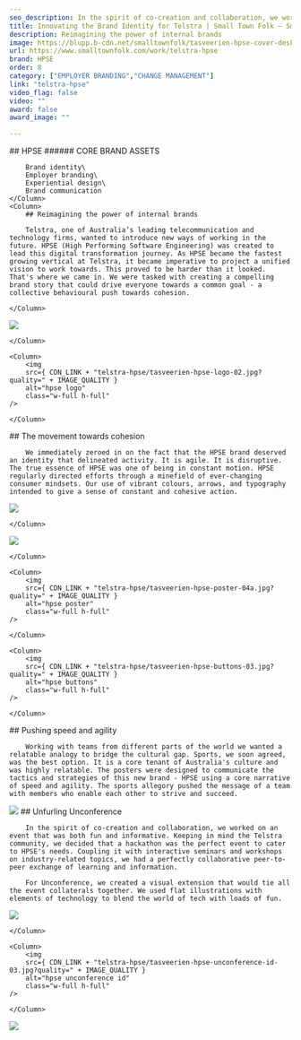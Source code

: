 ```yaml
---
seo_description: In the spirit of co-creation and collaboration, we worked on an event that was both fun and informative. Keeping in mind the Telstra community, we decided to have a hackathon coupled with interactive seminars and workshops.
title: Innovating the Brand Identity for Telstra | Small Town Folk — Small Town Folk
description: Reimagining the power of internal brands  
image: https://blupp.b-cdn.net/smalltownfolk/tasveerien-hpse-cover-desktop-07.jpg?quality=80
url: https://www.smalltownfolk.com/work/telstra-hpse
brand: HPSE   
order: 8
category: ["EMPLOYER BRANDING","CHANGE MANAGEMENT"]
link: "telstra-hpse"
video_flag: false
video: ""
award: false
award_image: ""

---
```


<Column2>
    <Column>
        ## HPSE
        ###### CORE BRAND ASSETS

        Brand identity\
        Employer branding\
        Experiential design\
        Brand communication
    </Column>
    <Column>
        ## Reimagining the power of internal brands 
        
        Telstra, one of Australia’s leading telecommunication and technology firms, wanted to introduce new ways of working in the future. HPSE (High Performing Software Engineering) was created to lead this digital transformation journey. As HPSE became the fastest growing vertical at Telstra, it became imperative to project a unified vision to work towards. This proved to be harder than it looked. That's where we came in. We were tasked with creating a compelling brand story that could drive everyone towards a common goal - a collective behavioural push towards cohesion. 

    </Column>
</Column2>

<Column2>
    <Column>
        <img
        src={ CDN_LINK + "telstra-hpse/tasveerien-hpse-logo-sketch-02.jpg?quality=" + IMAGE_QUALITY }
        alt="hpse logo sketch"
        class="w-full h-full"
    />
    
    </Column>

    <Column>
        <img
        src={ CDN_LINK + "telstra-hpse/tasveerien-hpse-logo-02.jpg?quality=" + IMAGE_QUALITY }
        alt="hpse logo"
        class="w-full h-full"
    />
    
    </Column>
</Column2>

<Column>
        ## The movement towards cohesion
        
        We immediately zeroed in on the fact that the HPSE brand deserved an identity that delineated activity. It is agile. It is disruptive. The true essence of HPSE was one of being in constant motion. HPSE regularly directed efforts through a minefield of ever-changing consumer mindsets. Our use of vibrant colours, arrows, and typography intended to give a sense of constant and cohesive action.  
</Column>

<Column>
    <img
        src={ CDN_LINK + "telstra-hpse/tasveerien-hpse-book-desktop-02.jpg?quality=" + IMAGE_QUALITY }
        alt="hpse book"
        class="w-full h-full"
    />
    
    </Column>

<Column3>
    <Column>
        <img
        src={ CDN_LINK + "telstra-hpse/tasveerien-hpse-tote-03.jpg?quality=" + IMAGE_QUALITY }
        alt="hpse tote"
        class="w-full h-full"
    />
    
    </Column>

    <Column>
        <img
        src={ CDN_LINK + "telstra-hpse/tasveerien-hpse-poster-04a.jpg?quality=" + IMAGE_QUALITY }
        alt="hpse poster"
        class="w-full h-full"
    />
    
    </Column>

    <Column>
        <img
        src={ CDN_LINK + "telstra-hpse/tasveerien-hpse-buttons-03.jpg?quality=" + IMAGE_QUALITY }
        alt="hpse buttons"
        class="w-full h-full"
    />
    
    </Column>
</Column3>

<Column>
        ## Pushing speed and agility
        
        Working with teams from different parts of the world we wanted a relatable analogy to bridge the cultural gap. Sports, we soon agreed, was the best option. It is a core tenant of Australia's culture and was highly relatable. The posters were designed to communicate the tactics and strategies of this new brand - HPSE using a core narrative of speed and agility. The sports allegory pushed the message of a team with members who enable each other to strive and succeed. 
</Column>

<Column>
    <img
        src={ CDN_LINK + "telstra-hpse/tasveerien-hpse-posters-desktop-02.jpg?quality=" + IMAGE_QUALITY }
        alt="hpse posters desktop"
        class="w-full h-full"
    />
    
</Column>

<Column>
        ## Unfurling Unconference
        
        In the spirit of co-creation and collaboration, we worked on an event that was both fun and informative. Keeping in mind the Telstra community, we decided that a hackathon was the perfect event to cater to HPSE's needs. Coupling it with interactive seminars and workshops on industry-related topics, we had a perfectly collaborative peer-to-peer exchange of learning and information. 

        For Unconference, we created a visual extension that would tie all the event collaterals together. We used flat illustrations with elements of technology to blend the world of tech with loads of fun.
</Column>

<Column2>
    <Column>
        <img
        src={ CDN_LINK + "telstra-hpse/tasveerien-hpse-unconference-wall-01.jpg?quality=" + IMAGE_QUALITY }
        alt="hpse unconference wall"
        class="w-full h-full"
    />
    
    </Column>

    <Column>
        <img
        src={ CDN_LINK + "telstra-hpse/tasveerien-hpse-unconference-id-03.jpg?quality=" + IMAGE_QUALITY }
        alt="hpse unconference id"
        class="w-full h-full"
    />
    
    </Column>
</Column2>

<Column>
    <img
        src={ CDN_LINK + "telstra-hpse/tasveerien-hpse-unconference-poster-desktop.jpg?quality=" + IMAGE_QUALITY }
        alt="hpse unconference poster desktop"
        class="w-full h-full"
    />
    
</Column>
